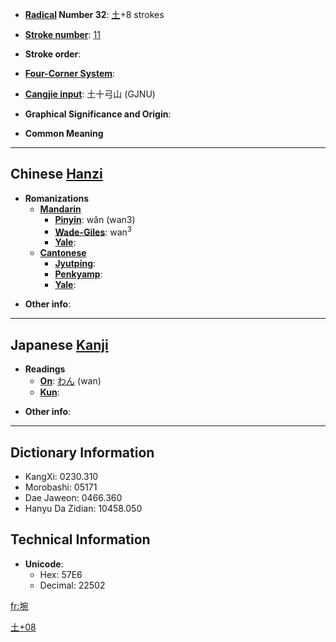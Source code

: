 * '''[[Wiktionary:Chinese radical index| Radical]] Number 32''': [[Wiktionary:Chinese radical index 土|土]]+8 strokes

* '''[[Wiktionary:Chinese total strokes index|Stroke number]]''': [[Wiktionary:Chinese total strokes index 11|11]]

* '''Stroke order''': 

* '''[[Wiktionary:Chinese four corner index|Four-Corner System]]''': 

* '''[[Wiktionary:Chinese Cangjie index|Cangjie input]]''': 土十弓山 (GJNU)

* '''Graphical Significance and Origin''': 

* '''Common Meaning''' [[Category:CJKV Character articles lacking a common meaning|土+08]]

----

== Chinese [[Hanzi]] ==

* '''Romanizations'''
** '''[[Mandarin]]'''
*** '''[[Pinyin]]''': wǎn (wan3)
*** '''[[Wade-Giles]]''': wan<sup>3</sup>
*** '''[[Yale]]''': 
** '''[[Cantonese]]'''
*** '''[[Jyutping]]''':
*** '''[[Penkyamp]]''': 
*** '''[[Yale]]''': 

* '''Other info''': 

----

== Japanese [[Kanji]] ==

* '''Readings'''
** '''[[On]]''': [[わん]] (wan)
** '''[[Kun]]''': 

* '''Other info''':  

----

== Dictionary Information ==

* KangXi: 0230.310
* Morobashi: 05171
* Dae Jaweon: 0466.360
* Hanyu Da Zidian: 10458.050

== Technical Information ==

* '''Unicode''':
** Hex: 57E6
** Decimal: 22502

[[fr:埦]]